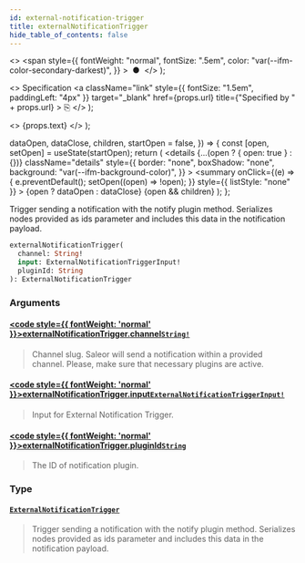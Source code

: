 ```yaml
---
id: external-notification-trigger
title: externalNotificationTrigger
hide_table_of_contents: false
---
```


  <>
    <span
      style={{
        fontWeight: "normal",
        fontSize: ".5em",
        color: "var(--ifm-color-secondary-darkest)",
      }}
    >
      &nbsp;●&nbsp;
    </span>
  </>
);

  <>
    Specification
    <a
      className="link"
      style={{ fontSize: "1.5em", paddingLeft: "4px" }}
      target="\_blank"
      href={props.url}
      title={"Specified by " + props.url}
    >
      ⎘
    </a>
  </>
);

  <>
    <span className={props.class}>{props.text}</span>
  </>
);


  dataOpen,
  dataClose,
  children,
  startOpen = false,
}) => {
  const [open, setOpen] = useState(startOpen);
  return (
    <details
      {...(open ? { open: true } : {})}
      className="details"
      style={{
        border: "none",
        boxShadow: "none",
        background: "var(--ifm-background-color)",
      }}
    >
      <summary
        onClick={(e) => {
          e.preventDefault();
          setOpen((open) => !open);
        }}
        style={{ listStyle: "none" }}
      >
        {open ? dataOpen : dataClose}
      </summary>
      {open && children}
    </details>
  );
};

Trigger sending a notification with the notify plugin method. Serializes nodes provided as ids parameter and includes this data in the notification payload.

<Badge text="Added in Saleor 3.1" class="secondary margin-bottom--sm" />

```graphql
externalNotificationTrigger(
  channel: String!
  input: ExternalNotificationTriggerInput!
  pluginId: String
): ExternalNotificationTrigger
```

### Arguments

#### [<code style={{ fontWeight: 'normal' }}>externalNotificationTrigger.<b>channel</b></code>](#)<Bullet />[`String!`](../../../api-storefront/miscellaneous/scalars/string) <Badge class="badge badge--secondary" text="non-null"/> <Badge class="badge badge--secondary" text="scalar"/>

> Channel slug. Saleor will send a notification within a provided channel. Please, make sure that necessary plugins are active.

#### [<code style={{ fontWeight: 'normal' }}>externalNotificationTrigger.<b>input</b></code>](#)<Bullet />[`ExternalNotificationTriggerInput!`](../../../api-storefront/miscellaneous/inputs/external-notification-trigger-input) <Badge class="badge badge--secondary" text="non-null"/> <Badge class="badge badge--secondary" text="input"/>

> Input for External Notification Trigger.

#### [<code style={{ fontWeight: 'normal' }}>externalNotificationTrigger.<b>pluginId</b></code>](#)<Bullet />[`String`](../../../api-storefront/miscellaneous/scalars/string) <Badge class="badge badge--secondary" text="scalar"/>

> The ID of notification plugin.

### Type

#### [`ExternalNotificationTrigger`](../../../api-storefront/miscellaneous/objects/external-notification-trigger) <Badge class="badge badge--secondary" text="object"/>

> Trigger sending a notification with the notify plugin method. Serializes nodes provided as ids parameter and includes this data in the notification payload.
>
> <Badge text="Added in Saleor 3.1" class="secondary margin-bottom--sm" />
